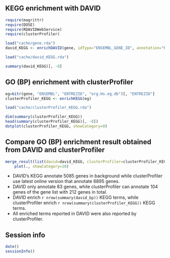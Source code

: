 ## KEGG enrichment with DAVID

```r
require(magrittr)
require(DOSE)
require(RDAVIDWebService)
require(clusterProfiler)
```

```r
load("cache/gene.rda")
david_KEGG <- enrichDAVID(gene, idType="ENSEMBL_GENE_ID", annotation="KEGG_PATHWAY", david.user="gcyu@connect.hku.hk")
```

```r
load("cache/david_KEGG.rda")
```

```r
summary(david_KEGG)[, -8]
```

## GO (BP) enrichment with clusterProfiler

```r
eg=bitr(gene, "ENSEMBL", "ENTREZID", "org.Hs.eg.db")[, "ENTREZID"]
clusterProfiler_KEGG <- enrichKEGG(eg)
```

```r
load("cache/clusterProfiler_KEGG.rda")
```

```r
dim(summary(clusterProfiler_KEGG))
head(summary(clusterProfiler_KEGG)[, -8])
dotplot(clusterProfiler_KEGG, showCategory=9)
```


## Compare GO (BP) enrichment result obtained from DAVID and clusterProfiler
```r
merge_result(list(david=david_KEGG, clusterProfiler=clusterProfiler_KEGG)) %>%
    plot(., showCategory=10)
```


+ DAVID's KEGG annotate 5085 genes in background while clusterProfiler use latest online version that annotate 6895 genes.
+ DAVID only annotate 83 genes, while clusterProfiler can annotate 104 genes of the gene list with 212 genes in total.
+ DAVID enrich `r nrow(summary(david_bp))` KEGG terms, while clusterProfiler enrich `r nrow(summary(clusterProfiler_KEGG))` KEGG terms.
+ All enriched terms reported in DAVID were also reported by clusterProfiler. 


## Session info
```r
date()
sessionInfo()
```
